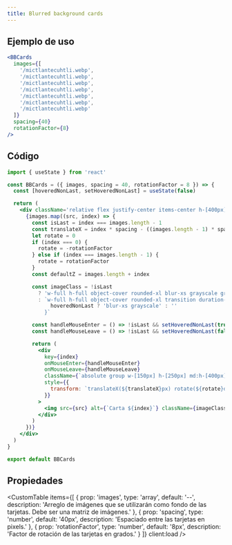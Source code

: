 ```yaml
---
title: Blurred background cards
---
```



<div className='flex items-center justify-center mx-auto not-prose'>
  <Alert
    title='Pista'
    content='Mueve el Mouse por encima de las cartas ✨.'
    type='default'
    styleVariant='bordered'
    client:load
  />
</div>

<div className='flex flex-col items-center justify-center pt-10 pb-20'>
  <BBCards
    images={[
      '/mictlantecuhtli.webp',
      '/mictlantecuhtli.webp',
      '/mictlantecuhtli.webp',
      '/mictlantecuhtli.webp',
      '/mictlantecuhtli.webp',
      '/mictlantecuhtli.webp',
      '/mictlantecuhtli.webp'
    ]}
    client:load
  />
</div>

## Ejemplo de uso

<CodeBlock client:load>

```jsx
<BBCards
  images={[
    '/mictlantecuhtli.webp',
    '/mictlantecuhtli.webp',
    '/mictlantecuhtli.webp',
    '/mictlantecuhtli.webp',
    '/mictlantecuhtli.webp',
    '/mictlantecuhtli.webp',
    '/mictlantecuhtli.webp'
  ]}
  spacing={40}
  rotationFactor={8}
/>
```

</CodeBlock>

## Código

<CodeBlock client:load>

```jsx
import { useState } from 'react'

const BBCards = ({ images, spacing = 40, rotationFactor = 8 }) => {
  const [hoveredNonLast, setHoveredNonLast] = useState(false)

  return (
    <div className='relative flex justify-center items-center h-[400px]'>
      {images.map((src, index) => {
        const isLast = index === images.length - 1
        const translateX = index * spacing - ((images.length - 1) * spacing) / 2
        let rotate = 0
        if (index === 0) {
          rotate = -rotationFactor
        } else if (index === images.length - 1) {
          rotate = rotationFactor
        }
        const defaultZ = images.length + index

        const imageClass = !isLast
          ? 'w-full h-full object-cover rounded-xl blur-xs grayscale group-hover:grayscale-0 group-hover:blur-none transition duration-300 ease-in-out'
          : `w-full h-full object-cover rounded-xl transition duration-300 ease-in-out ${
              hoveredNonLast ? 'blur-xs grayscale' : ''
            }`

        const handleMouseEnter = () => !isLast && setHoveredNonLast(true)
        const handleMouseLeave = () => !isLast && setHoveredNonLast(false)

        return (
          <div
            key={index}
            onMouseEnter={handleMouseEnter}
            onMouseLeave={handleMouseLeave}
            className={`absolute group w-[150px] h-[250px] md:h-[400px] md:w-[300px] transition-transform duration-300 hover:-translate-y-10 z-[${defaultZ}] hover:z-50`}
            style={{
              transform: `translateX(${translateX}px) rotate(${rotate}deg)`
            }}
          >
            <img src={src} alt={`Carta ${index}`} className={imageClass} />
          </div>
        )
      })}
    </div>
  )
}

export default BBCards
```

</CodeBlock>

## Propiedades

<CustomTable
  items={[
    {
      prop: 'images',
      type: 'array',
      default: '--',
      description:
        'Arreglo de imágenes que se utilizarán como fondo de las tarjetas. Debe ser una matriz de imágenes.'
    },
    {
      prop: 'spacing',
      type: 'number',
      default: '40px',
      description: 'Espaciado entre las tarjetas en pixels.'
    },
    {
      prop: 'rotationFactor',
      type: 'number',
      default: '8px',
      description: 'Factor de rotación de las tarjetas en grados.'
    }
  ]}
  client:load
/>
